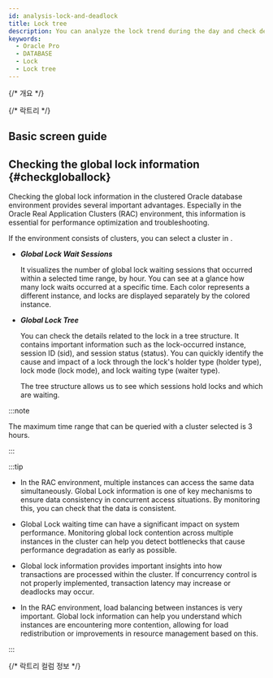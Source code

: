 ```yaml
---
id: analysis-lock-and-deadlock
title: Lock tree
description: You can analyze the lock trend during the day and check deadlocked queries.
keywords:
  - Oracle Pro
  - DATABASE
  - Lock
  - Lock tree
---
```


{/* 개요 */}

<Analysislockdesc />

{/* 락트리 */}

<Dblocktreedesc />

## Basic screen guide


<Dblocktreeusingbasic />

## Checking the global lock information {#checkgloballock}

Checking the global lock information in the clustered Oracle database environment provides several important advantages. Especially in the Oracle Real Application Clusters (RAC) environment, this information is essential for performance optimization and troubleshooting.

If the environment consists of clusters, you can select a cluster in <Cmdname sid="instance" className="uitext" />.

<ImgLang img="db-locktree-cluster-chart.png" desc="Lock Tree" />

- ***Global Lock Wait Sessions***

  It visualizes the number of global lock waiting sessions that occurred within a selected time range, by hour. You can see at a glance how many lock waits occurred at a specific time. Each color represents a different instance, and locks are displayed separately by the colored instance.

- ***Global Lock Tree***

  You can check the details related to the lock in a tree structure. It contains important information such as the lock-occurred instance, session ID (<UI>sid</UI>), and session status (<UI>status</UI>). You can quickly identify the cause and impact of a lock through the lock's holder type (<UI>holder type</UI>), lock mode (<UI>lock mode</UI>), and lock waiting type (<UI>waiter type</UI>).

  The tree structure allows us to see which sessions hold locks and which are waiting.

:::note

The maximum time range that can be queried with a cluster selected is 3 hours.

:::

:::tip

- In the RAC environment, multiple instances can access the same data simultaneously. Global Lock information is one of key mechanisms to ensure data consistency in concurrent access situations. By monitoring this, you can check that the data is consistent.

- Global Lock waiting time can have a significant impact on system performance. Monitoring global lock contention across multiple instances in the cluster can help you detect bottlenecks that cause performance degradation as early as possible. 

- Global lock information provides important insights into how transactions are processed within the cluster. If concurrency control is not properly implemented, transaction latency may increase or deadlocks may occur.

- In the RAC environment, load balancing between instances is very important. Global lock information can help you understand which instances are encountering more contention, allowing for load redistribution or improvements in resource management based on this.

:::

{/* 락트리 컬럼 정보 */}

<Oraclecolumn level={2} />
